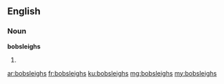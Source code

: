 ==English==

===Noun===
'''bobsleighs'''

# {{plural of|bobsleigh}}

[[ar:bobsleighs]]
[[fr:bobsleighs]]
[[ku:bobsleighs]]
[[mg:bobsleighs]]
[[my:bobsleighs]]